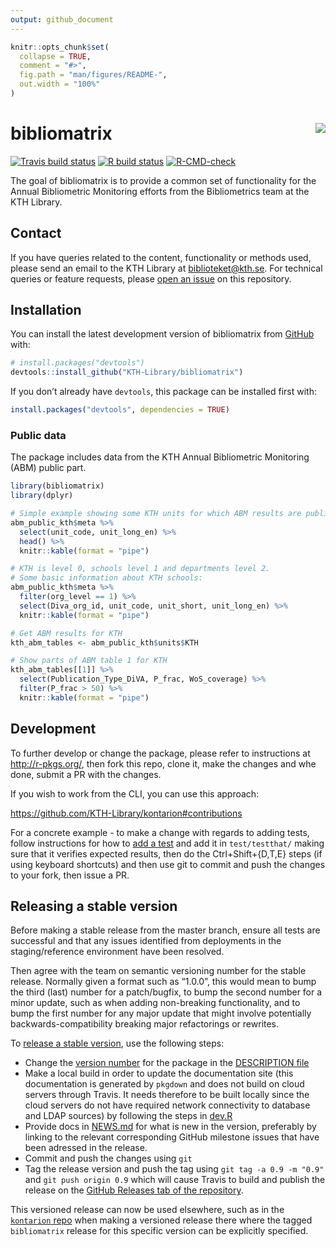 ```yaml
---
output: github_document
---
```


<!-- README.md is generated from README.Rmd. Please edit that file -->

```r
knitr::opts_chunk$set(
  collapse = TRUE,
  comment = "#>",
  fig.path = "man/figures/README-",
  out.width = "100%"
)
```

# bibliomatrix <img src="man/figures/sticker.png" align="right" />

<!-- badges: start -->
[![Travis build status](https://travis-ci.org/KTH-Library/bibliomatrix.svg?branch=master)](https://travis-ci.org/KTH-Library/bibliomatrix)
[![R build status](https://github.com/KTH-Library/bibliomatrix/workflows/R-CMD-check/badge.svg)](https://github.com/KTH-Library/bibliomatrix/actions)
[![R-CMD-check](https://github.com/KTH-Library/bibliomatrix/actions/workflows/R-CMD-check.yaml/badge.svg)](https://github.com/KTH-Library/bibliomatrix/actions/workflows/R-CMD-check.yaml)
<!-- badges: end -->

The goal of bibliomatrix is to provide a common set of functionality for the Annual Bibliometric Monitoring efforts from the Bibliometrics team at the KTH Library.

## Contact

If you have queries related to the content, functionality or methods used, please send an email to the KTH Library at [biblioteket@kth.se](mailto:biblioteket@kth.se). For technical queries or feature requests, please [open an issue](https://github.com/KTH-Library/bibliomatrix/issues) on this repository.

## Installation

You can install the latest development version of bibliomatrix from [GitHub](https://KTH-Library.github.com/bibliomatrix) with:

``` r
# install.packages("devtools")
devtools::install_github("KTH-Library/bibliomatrix")
```

If you don't already have `devtools`, this package can be installed first with:

``` r
install.packages("devtools", dependencies = TRUE)
```

### Public data

The package includes data from the KTH Annual Bibliometric Monitoring (ABM) public part.

```r
library(bibliomatrix)
library(dplyr)

# Simple example showing some KTH units for which ABM results are public
abm_public_kth$meta %>%
  select(unit_code, unit_long_en) %>%
  head() %>%
  knitr::kable(format = "pipe")

# KTH is level 0, schools level 1 and departments level 2.
# Some basic information about KTH schools:
abm_public_kth$meta %>%
  filter(org_level == 1) %>%
  select(Diva_org_id, unit_code, unit_short, unit_long_en) %>%
  knitr::kable(format = "pipe")

# Get ABM results for KTH
kth_abm_tables <- abm_public_kth$units$KTH

# Show parts of ABM table 1 for KTH
kth_abm_tables[[1]] %>%
  select(Publication_Type_DiVA, P_frac, WoS_coverage) %>%
  filter(P_frac > 50) %>%
  knitr::kable(format = "pipe")
```

## Development

To further develop or change the package, please refer to instructions at <http://r-pkgs.org/>, then fork this repo, clone it, make the changes and whe done, submit a PR with the changes.

If you wish to work from the CLI, you can use this approach:

<https://github.com/KTH-Library/kontarion#contributions>

For a concrete example - to make a change with regards to adding tests, follow instructions for how to [add a test](https://r-pkgs.org/tests.html) and add it in `test/testthat/` making sure that it verifies expected results, then do the Ctrl+Shift+{D,T,E} steps (if using keyboard shortcuts) and then use git to commit and push the changes to your fork, then issue a PR.

## Releasing a stable version

Before making a stable release from the master branch, ensure all tests are successful and that any issues identified from deployments in the staging/reference environment have been resolved. 

Then agree with the team on semantic versioning number for the stable release. Normally given a format such as "1.0.0", this would mean to bump the third (last) number for a patch/bugfix, to bump the second number for a minor update, such as when adding non-breaking functionality, and to bump the first number for any major update that might involve potentially backwards-compatibility breaking major refactorings or rewrites.

To [release a stable version](http://r-pkgs.had.co.nz/release.html), use the following steps:

- Change the [version number](http://r-pkgs.had.co.nz/release.html#release-version) for the package in the [DESCRIPTION file](DESCRIPTION)
- Make a local build in order to update the documentation site (this documentation is generated by `pkgdown` and does not build on cloud servers through Travis. It needs therefore to be built locally since the cloud servers do not have required network connectivity to database and LDAP sources) by following the steps in [dev.R](dev.R)
- Provide docs in [NEWS.md](http://r-pkgs.had.co.nz/release.html#news) for what is new in the version, preferably by linking to the relevant corresponding GitHub milestone issues that have been adressed in the release.
- Commit and push the changes using `git`
- Tag the release version and push the tag using `git tag -a 0.9 -m "0.9"` and `git push origin 0.9` which will cause Travis to build and publish the release on the [GitHub Releases tab of the repository](/releases).

This versioned release can now be used elsewhere, such as in the [`kontarion` repo](https://github.com/KTH-Library/kontarion) when making a versioned release there where the tagged `bibliomatrix` release for this specific version can be explicitly specified.
